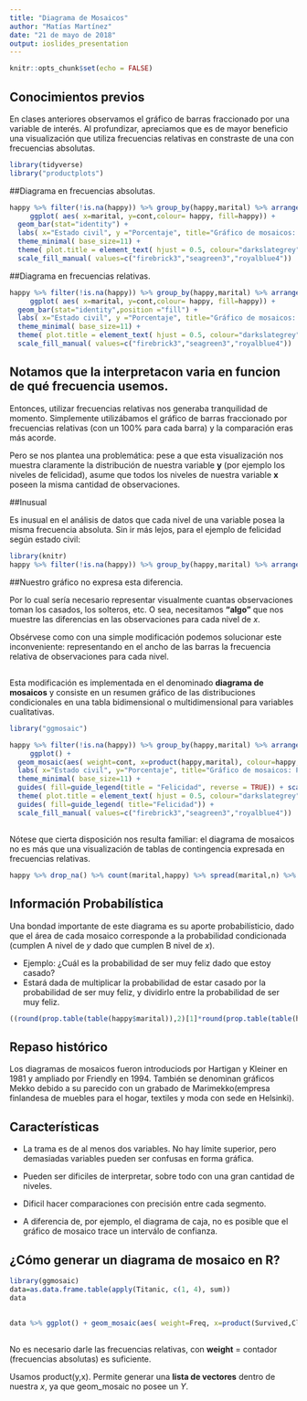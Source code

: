 ```yaml
---
title: "Diagrama de Mosaicos"
author: "Matías Martínez"
date: "21 de mayo de 2018"
output: ioslides_presentation
---
```


```r
knitr::opts_chunk$set(echo = FALSE)
```

## Conocimientos previos


En clases anteriores observamos el gráfico de barras fraccionado por una variable de interés. Al profundizar, apreciamos que es de mayor beneficio una visualización que utiliza frecuencias relativas en constraste de una con frecuencias absolutas.

```r
library(tidyverse)
library("productplots")
```


##Diagrama en frecuencias absolutas.
```r
happy %>% filter(!is.na(happy)) %>% group_by(happy,marital) %>% arrange(marital)%>% group_by(marital,happy) %>% summarise(cont=n()) %>% drop_na() %>%
     ggplot( aes( x=marital, y=cont,colour= happy, fill=happy)) + 
  geom_bar(stat="identity") +
  labs( x="Estado civil", y ="Porcentaje", title="Gráfico de mosaicos: Porcentaje niveles de felicidad según estado civil") +
  theme_minimal( base_size=11) +
  theme( plot.title = element_text( hjust = 0.5, colour="darkslategrey", size=13.7, face="plain")) +
  scale_fill_manual( values=c("firebrick3","seagreen3","royalblue4"))
```

##Diagrama en frecuencias relativas.
```r
happy %>% filter(!is.na(happy)) %>% group_by(happy,marital) %>% arrange(marital)%>% group_by(marital,happy) %>% summarise(cont=n()) %>% drop_na() %>%
     ggplot( aes( x=marital, y=cont,colour= happy, fill=happy)) + 
  geom_bar(stat="identity",position ="fill") +
  labs( x="Estado civil", y ="Porcentaje", title="Gráfico de mosaicos: Porcentaje niveles de felicidad según estado civil") +
  theme_minimal( base_size=11) +
  theme( plot.title = element_text( hjust = 0.5, colour="darkslategrey", size=13.7, face="plain")) +
  scale_fill_manual( values=c("firebrick3","seagreen3","royalblue4"))
```


## Notamos que la interpretacon varia en funcion de qué frecuencia usemos.

Entonces, utilizar frecuencias relativas nos generaba tranquilidad de momento. Simplemente utilizábamos el gráfico de barras fraccionado por frecuencias relativas (con un 100% para cada barra) y la comparación eras más acorde.
 
Pero se nos plantea una problemática: pese a que esta visualización nos muestra claramente la distribución de nuestra variable **y** (por ejemplo los niveles de felicidad), asume que todos los niveles de nuestra variable **x** poseen la misma cantidad de observaciones.


##Inusual 

Es inusual en el análisis de datos que cada nivel de una variable posea la misma frecuencia absoluta. Sin ir más lejos, para el ejemplo de felicidad según estado civil:


```r
library(knitr)
happy %>% filter(!is.na(happy)) %>% group_by(happy,marital) %>% arrange(marital)%>% group_by(marital) %>% summarise(cont=n()) %>% mutate(percent=round((cont/sum(cont)*100),2)) %>% drop_na() %>% kable()
```

##Nuestro gráfico no expresa esta diferencia. 

Por lo cual sería necesario representar visualmente cuantas observaciones toman los casados, los solteros, etc. O sea, necesitamos **"algo"** que nos muestre las diferencias en las observaciones para cada nivel de *x*.

Obsérvese como con una simple modificación podemos solucionar este inconveniente: representando en el ancho de las barras la frecuencia relativa de observaciones para cada nivel.


## 
Esta modificación es implementada en el denominado **diagrama de mosaicos** y consiste en un resumen gráfico de las distribuciones condicionales en una tabla bidimensional o multidimensional para variables cualitativas.

```r
library("ggmosaic")
```

```r
happy %>% filter(!is.na(happy)) %>% group_by(happy,marital) %>% arrange(marital)%>% group_by(marital,happy) %>% summarise(cont=n()) %>% drop_na() %>%
     ggplot() +
  geom_mosaic(aes( weight=cont, x=product(happy,marital), colour=happy, fill=happy)) +
  labs( x="Estado civil", y="Porcentaje", title="Gráfico de mosaicos: Porcentaje niveles de felicidad según estado civil") +
  theme_minimal( base_size=11) +
  guides( fill=guide_legend(title = "Felicidad", reverse = TRUE)) + scale_x_productlist( labels=labels) +
  theme( plot.title = element_text( hjust = 0.5, colour="darkslategrey", size=13.7, face="plain")) +
  guides( fill=guide_legend( title="Felicidad")) +
  scale_fill_manual( values=c("firebrick3","seagreen3","royalblue4"))
```

##
Nótese que cierta disposición nos resulta familiar: el diagrama de mosaicos no es más que una visualización de tablas de contingencia expresada en frecuencias relativas.

```r
happy %>% drop_na() %>% count(marital,happy) %>% spread(marital,n) %>% kable
```

## Información Probabilística

Una bondad importante de este diagrama es su aporte probabilísticio, dado que el área de cada mosaico corresponde a la probabilidad condicionada (cumplen A nivel de *y* dado que cumplen B nivel de *x*). 

- Ejemplo: ¿Cuál es la probabilidad de ser muy feliz dado que estoy casado?
- Estará dada de multiplicar la probabilidad de estar casado por la probabilidad de ser muy feliz, y dividirlo entre la probabilidad de ser muy feliz.

```r
((round(prop.table(table(happy$marital)),2)[1]*round(prop.table(table(happy$happy)),2)[3])/round(prop.table(table(happy$marital)),2)[1])%>% kable
```

 
## Repaso histórico
 
Los diagramas de mosaicos fueron introduciods por Hartigan y Kleiner en 1981 y ampliado por Friendly en 1994. También se denominan gráficos Mekko debido a su parecido con un grabado de Marimekko(empresa finlandesa de muebles para el hogar, textiles y moda con sede en Helsinki).

## **Características**

- La trama es de al menos dos variables. No hay límite superior, pero demasiadas variables pueden ser confusas en forma gráfica.

- Pueden ser dificiles de interpretar, sobre todo con una gran cantidad de niveles.

- Dificil hacer comparaciones con precisión entre cada segmento.

- A diferencia de, por ejemplo, el diagrama de caja, no es posible que el gráfico de mosaico trace un interválo de confianza.



## ¿Cómo generar un diagrama de mosaico en R?

```r
library(ggmosaic)
data=as.data.frame.table(apply(Titanic, c(1, 4), sum))
data
```
##  

```r
data %>% ggplot() + geom_mosaic(aes( weight=Freq, x=product(Survived,Class),color=Survived,fill=Survived))
```

##

No es necesario darle las frecuencias relativas, con **weight** = contador (frecuencias absolutas) es suficiente.

Usamos product(y,x). Permite generar una **lista de vectores** dentro de nuestra *x*, ya que geom_mosaic no posee un *Y*.




